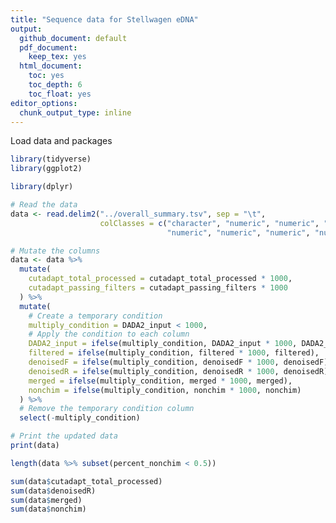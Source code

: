 ```yaml
---
title: "Sequence data for Stellwagen eDNA"
output:
  github_document: default
  pdf_document:
    keep_tex: yes
  html_document:
    toc: yes
    toc_depth: 6
    toc_float: yes
editor_options: 
  chunk_output_type: inline
---
```


Load data and packages 

```r
library(tidyverse)
library(ggplot2)
```

```r
library(dplyr)

# Read the data
data <- read.delim2("../overall_summary.tsv", sep = "\t", 
                    colClasses = c("character", "numeric", "numeric", "numeric", "character", 
                                   "numeric", "numeric", "numeric", "numeric", "numeric", "numeric"))

# Mutate the columns
data <- data %>%
  mutate(
    cutadapt_total_processed = cutadapt_total_processed * 1000,
    cutadapt_passing_filters = cutadapt_passing_filters * 1000
  ) %>%
  mutate(
    # Create a temporary condition
    multiply_condition = DADA2_input < 1000,
    # Apply the condition to each column
    DADA2_input = ifelse(multiply_condition, DADA2_input * 1000, DADA2_input),
    filtered = ifelse(multiply_condition, filtered * 1000, filtered),
    denoisedF = ifelse(multiply_condition, denoisedF * 1000, denoisedF),
    denoisedR = ifelse(multiply_condition, denoisedR * 1000, denoisedR),
    merged = ifelse(multiply_condition, merged * 1000, merged),
    nonchim = ifelse(multiply_condition, nonchim * 1000, nonchim)
  ) %>%
  # Remove the temporary condition column
  select(-multiply_condition)

# Print the updated data
print(data)

length(data %>% subset(percent_nonchim < 0.5))

sum(data$cutadapt_total_processed)
sum(data$denoisedR)
sum(data$merged)
sum(data$nonchim)
```

